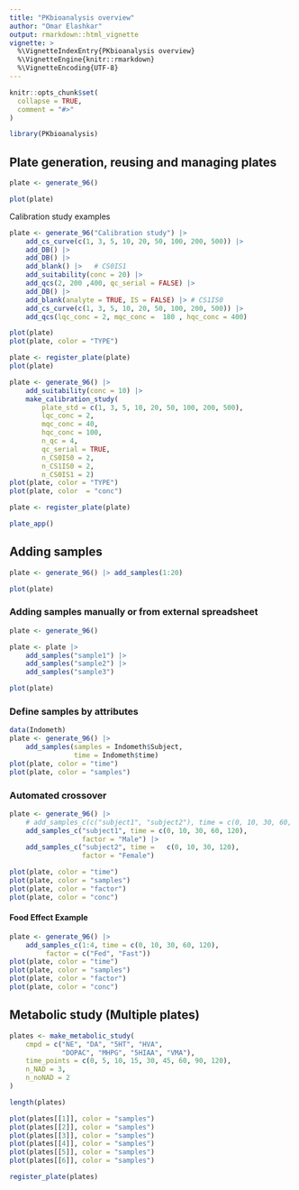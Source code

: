 ---
title: "PKbioanalysis overview"
author: "Omar Elashkar"
output: rmarkdown::html_vignette
vignette: >
  %\VignetteIndexEntry{PKbioanalysis overview}
  %\VignetteEngine{knitr::rmarkdown}
  %\VignetteEncoding{UTF-8}
---

```{r, include = FALSE}
knitr::opts_chunk$set(
  collapse = TRUE,
  comment = "#>"
)
```



```{r}
library(PKbioanalysis)
```

## Plate generation, reusing and managing plates

```{r}
plate <- generate_96() 

plot(plate)
```

Calibration study examples

```{r}
plate <- generate_96("Calibration study") |> 
    add_cs_curve(c(1, 3, 5, 10, 20, 50, 100, 200, 500)) |>
    add_DB() |> 
    add_DB() |>
    add_blank() |>   # CS0IS1
    add_suitability(conc = 20) |>
    add_qcs(2, 200 ,400, qc_serial = FALSE) |> 
    add_DB() |> 
    add_blank(analyte = TRUE, IS = FALSE) |> # CS1IS0
    add_cs_curve(c(1, 3, 5, 10, 20, 50, 100, 200, 500)) |>
    add_qcs(lqc_conc = 2, mqc_conc =  180 , hqc_conc = 400) 

plot(plate)
plot(plate, color = "TYPE")
```

```{r eval = FALSE}
plate <- register_plate(plate)
plot(plate)
```

```{r eval = FALSE}
plate <- generate_96() |> 
    add_suitability(conc = 10) |>
    make_calibration_study(
        plate_std = c(1, 3, 5, 10, 20, 50, 100, 200, 500), 
        lqc_conc = 2, 
        mqc_conc = 40,
        hqc_conc = 100, 
        n_qc = 4, 
        qc_serial = TRUE, 
        n_CS0IS0 = 2,
        n_CS1IS0 = 2,
        n_CS0IS1 = 2)
plot(plate, color = "TYPE")
plot(plate, color  = "conc")

```

```{r eval = FALSE}
plate <- register_plate(plate)
```

```{r eval = FALSE}
plate_app()
```

## Adding samples

```{r}
plate <- generate_96() |> add_samples(1:20)

plot(plate)
```

### Adding samples manually or from external spreadsheet

```{r}

plate <- generate_96()

plate <- plate |> 
    add_samples("sample1") |> 
    add_samples("sample2") |>
    add_samples("sample3")

plot(plate)
```

### Define samples by attributes

```{r}
data(Indometh)
plate <- generate_96() |> 
    add_samples(samples = Indometh$Subject, 
                time = Indometh$time)
plot(plate, color = "time")
plot(plate, color = "samples")
```

### Automated crossover

```{r}
plate <- generate_96() |> 
    # add_samples_c(c("subject1", "subject2"), time = c(0, 10, 30, 60, 120), factor = "Male") |>
    add_samples_c("subject1", time = c(0, 10, 30, 60, 120), 
                  factor = "Male") |>
    add_samples_c("subject2", time =   c(0, 10, 30, 120), 
                  factor = "Female") 

plot(plate, color = "time")
plot(plate, color = "samples")
plot(plate, color = "factor")
plot(plate, color = "conc")
```

#### Food Effect Example

```{r}
plate <- generate_96() |> 
    add_samples_c(1:4, time = c(0, 10, 30, 60, 120), 
         factor = c("Fed", "Fast"))
plot(plate, color = "time")
plot(plate, color = "samples")
plot(plate, color = "factor")
plot(plate, color = "conc")
```

## Metabolic study (Multiple plates)

```{r}
plates <- make_metabolic_study(
    cmpd = c("NE", "DA", "5HT", "HVA", 
             "DOPAC", "MHPG", "5HIAA", "VMA"),
    time_points = c(0, 5, 10, 15, 30, 45, 60, 90, 120),
    n_NAD = 3, 
    n_noNAD = 2
)

```

```{r}

length(plates)

plot(plates[[1]], color = "samples")
plot(plates[[2]], color = "samples")
plot(plates[[3]], color = "samples")
plot(plates[[4]], color = "samples")
plot(plates[[5]], color = "samples")
plot(plates[[6]], color = "samples")


```

```{r, eval = FALSE}

register_plate(plates)

```
